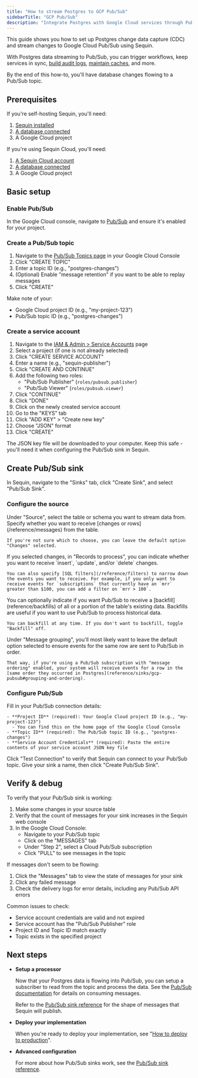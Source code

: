 ```yaml
---
title: "How to stream Postgres to GCP Pub/Sub"
sidebarTitle: "GCP Pub/Sub"
description: "Integrate Postgres with Google Cloud services through Pub/Sub. Stream database changes for event processing, Cloud Functions, and more."
---
```


This guide shows you how to set up Postgres change data capture (CDC) and stream changes to Google Cloud Pub/Sub using Sequin.

With Postgres data streaming to Pub/Sub, you can trigger workflows, keep services in sync, [build audit logs](/how-to/create-audit-logs), [maintain caches](/how-to/maintain-caches), and more.

By the end of this how-to, you'll have database changes flowing to a Pub/Sub topic.

## Prerequisites

If you're self-hosting Sequin, you'll need:

1. [Sequin installed](/running-sequin)
2. [A database connected](/connect-postgres)
3. A Google Cloud project

If you're using Sequin Cloud, you'll need:

1. [A Sequin Cloud account](https://console.sequinstream.com)
2. [A database connected](/connect-postgres)
3. A Google Cloud project

## Basic setup

### Enable Pub/Sub

In the Google Cloud console, navigate to [Pub/Sub](https://console.cloud.google.com/cloudpubsub) and ensure it's enabled for your project.

### Create a Pub/Sub topic

1. Navigate to the [Pub/Sub Topics page](https://console.cloud.google.com/cloudpubsub/topic/list) in your Google Cloud Console
2. Click "CREATE TOPIC"
3. Enter a topic ID (e.g., "postgres-changes")
4. (Optional) Enable "message retention" if you want to be able to replay messages
4. Click "CREATE"

Make note of your:
- Google Cloud project ID (e.g., "my-project-123")
- Pub/Sub topic ID (e.g., "postgres-changes")

### Create a service account

1. Navigate to the [IAM & Admin > Service Accounts](https://console.cloud.google.com/iam-admin/serviceaccounts) page
2. Select a project (if one is not already selected)
3. Click "CREATE SERVICE ACCOUNT"
4. Enter a name (e.g., "sequin-publisher")
4. Click "CREATE AND CONTINUE"
5. Add the following two roles:
   - "Pub/Sub Publisher" (`roles/pubsub.publisher`)
   - "Pub/Sub Viewer" (`roles/pubsub.viewer`)
6. Click "CONTINUE"
6. Click "DONE"
7. Click on the newly created service account
8. Go to the "KEYS" tab
9. Click "ADD KEY" > "Create new key"
10. Choose "JSON" format
11. Click "CREATE"

The JSON key file will be downloaded to your computer. Keep this safe - you'll need it when configuring the Pub/Sub sink in Sequin.

## Create Pub/Sub sink

In Sequin, navigate to the "Sinks" tab, click "Create Sink", and select "Pub/Sub Sink".

### Configure the source

<Steps>
  <Step title="Select source table or schema">
    Under "Source", select the table or schema you want to stream data from.
  </Step>

  <Step title="Choose message type">
    Specify whether you want to receive [changes or rows](/reference/messages) from the table.

    If you're not sure which to choose, you can leave the default option "Changes" selected.
  </Step>

  <Step title="Specify filters">
    If you selected changes, in "Records to process", you can indicate whether you want to receive `insert`, `update`, and/or `delete` changes.

    You can also specify [SQL filters](/reference/filters) to narrow down the events you want to receive. For example, if you only want to receive events for `subscriptions` that currently have an `mrr` greater than $100, you can add a filter on `mrr > 100`.
  </Step>

  <Step title="Specify backfill">
    You can optionally indicate if you want Pub/Sub to receive a [backfill](reference/backfills) of all or a portion of the table's existing data. Backfills are useful if you want to use Pub/Sub to process historical data.

    You can backfill at any time. If you don't want to backfill, toggle "Backfill" off.
  </Step>

  <Step title="Specify message grouping">
    Under "Message grouping", you'll most likely want to leave the default option selected to ensure events for the same row are sent to Pub/Sub in order.

    That way, if you're using a Pub/Sub subscription with "message ordering" enabled, your system will receive events for a row in the [same order they occurred in Postgres](reference/sinks/gcp-pubsub#grouping-and-ordering).
  </Step>
</Steps>

### Configure Pub/Sub

<Steps>
  <Step title="Enter Pub/Sub details">
    Fill in your Pub/Sub connection details:

    - **Project ID** (required): Your Google Cloud project ID (e.g., "my-project-123")
      - You can find this on the home page of the Google Cloud Console
    - **Topic ID** (required): The Pub/Sub topic ID (e.g., "postgres-changes")
    - **Service Account Credentials** (required): Paste the entire contents of your service account JSON key file
  </Step>

  <Step title="Confirm connection">
    Click "Test Connection" to verify that Sequin can connect to your Pub/Sub topic.
  </Step>

  <Step title="Create the sink">
    Give your sink a name, then click "Create Pub/Sub Sink".
  </Step>
</Steps>

## Verify & debug

To verify that your Pub/Sub sink is working:

1. Make some changes in your source table
2. Verify that the count of messages for your sink increases in the Sequin web console
3. In the Google Cloud Console:
   - Navigate to your Pub/Sub topic
   - Click on the "MESSAGES" tab
   - Under "Step 2", select a Cloud Pub/Sub subscription
   - Click "PULL" to see messages in the topic

If messages don't seem to be flowing:

1. Click the "Messages" tab to view the state of messages for your sink
2. Click any failed message
3. Check the delivery logs for error details, including any Pub/Sub API errors

Common issues to check:
- Service account credentials are valid and not expired
- Service account has the "Pub/Sub Publisher" role
- Project ID and Topic ID match exactly
- Topic exists in the specified project

## Next steps

- **Setup a processor**

   Now that your Postgres data is flowing into Pub/Sub, you can setup a subscriber to read from the topic and process the data. See the [Pub/Sub documentation](https://cloud.google.com/pubsub/docs/pull) for details on consuming messages.

   Refer to the [Pub/Sub sink reference](/reference/sinks/gcp-pubsub) for the shape of messages that Sequin will publish.

- **Deploy your implementation**

   When you're ready to deploy your implementation, see "[How to deploy to production](/how-to/deploy-to-production)".

- **Advanced configuration**

   For more about how Pub/Sub sinks work, see the [Pub/Sub sink reference](/reference/sinks/gcp-pubsub).